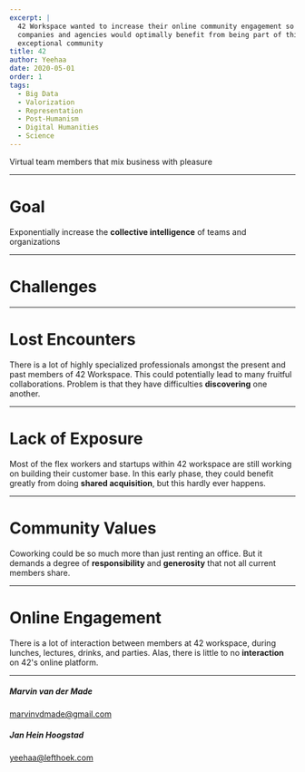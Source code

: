 ```yaml
---
excerpt: |
  42 Workspace wanted to increase their online community engagement so that the 
  companies and agencies would optimally benefit from being part of this
  exceptional community
title: 42
author: Yeehaa
date: 2020-05-01
order: 1
tags: 
  - Big Data
  - Valorization
  - Representation
  - Post-Humanism
  - Digital Humanities
  - Science
---
```



<Cover>

Virtual team members that mix business with pleasure

</Cover>

---

<Basic>

# Goal

Exponentially increase the **collective intelligence** of teams and organizations

</Basic>

---

<SectionCover>

# Challenges

</SectionCover>

---

<Basic>

# Lost Encounters

There is a lot of highly specialized professionals amongst the present and past
members of 42 Workspace. This could potentially lead to many fruitful
collaborations. Problem is that they have difficulties **discovering** one
another.

</Basic>

---


<Basic>

# Lack of Exposure

Most of the flex workers and startups within 42 workspace are still working on
building their customer base. In this early phase, they could benefit greatly
from doing **shared acquisition**, but this hardly ever happens.

</Basic>

---

<Basic>

# Community Values

Coworking could be so much more than just renting an office. But it demands 
a degree of **responsibility**  and **generosity** that not all current members share.

</Basic>

---

<Basic>

# Online Engagement

There is a lot of interaction between members at 42 workspace, during lunches,
lectures, drinks, and parties. Alas, there is little to no **interaction** on 42's 
online platform.

</Basic>

---

<Cover>

##### Marvin van der Made

marvinvdmade@gmail.com


##### Jan Hein Hoogstad

yeehaa@lefthoek.com

</Cover>
